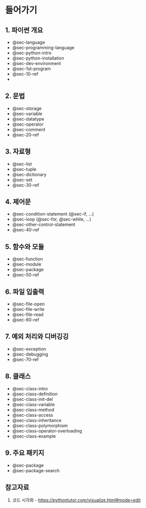 # 들어가기 {.unnumbered}

## 1. 파이썬 개요

- @sec-language
- @sec-programming-language
- @sec-python-intro
- @sec-python-installation
- @sec-dev-environment
- @sec-1st-program
- @sec-10-ref
- 

## 2. 문법

- @sec-storage
- @sec-variable
- @sec-datatype
- @sec-operator
- @sec-comment
- @sec-20-ref

## 3. 자료형

- @sec-list
- @sec-tuple
- @sec-dictionary
- @sec-set
- @sec-30-ref

## 4. 제어문

- @sec-condition-statement (@sec-if, ...)
- @sec-loop (@sec-for, @sec-while, ...)
- @sec-other-control-statement
- @sec-40-ref

## 5. 함수와 모듈

- @sec-function
- @sec-module
- @sec-package
- @sec-50-ref

## 6. 파일 입출력

- @sec-file-open
- @sec-file-write
- @sec-file-read
- @sec-60-ref

## 7. 예외 처리와 디버깅깅

- @sec-exception
- @sec-debugging
- @sec-70-ref

## 8. 클래스

- @sec-class-intro
- @sec-class-definition
- @sec-class-init-del
- @sec-class-variable
- @sec-class-method
- @sec-class-access
- @sec-class-inheritance
- @sec-class-polymorphism
- @sec-class-operator-overloading
- @sec-class-example

## 9. 주요 패키지 

- @sec-package
- @sec-package-search

## 참고자료 {.unlisted}

1. 코드 시각화 - [https://pythontutor.com/visualize.html#mode=edit](https://pythontutor.com/visualize.html#mode=edit){target="_blank"}
